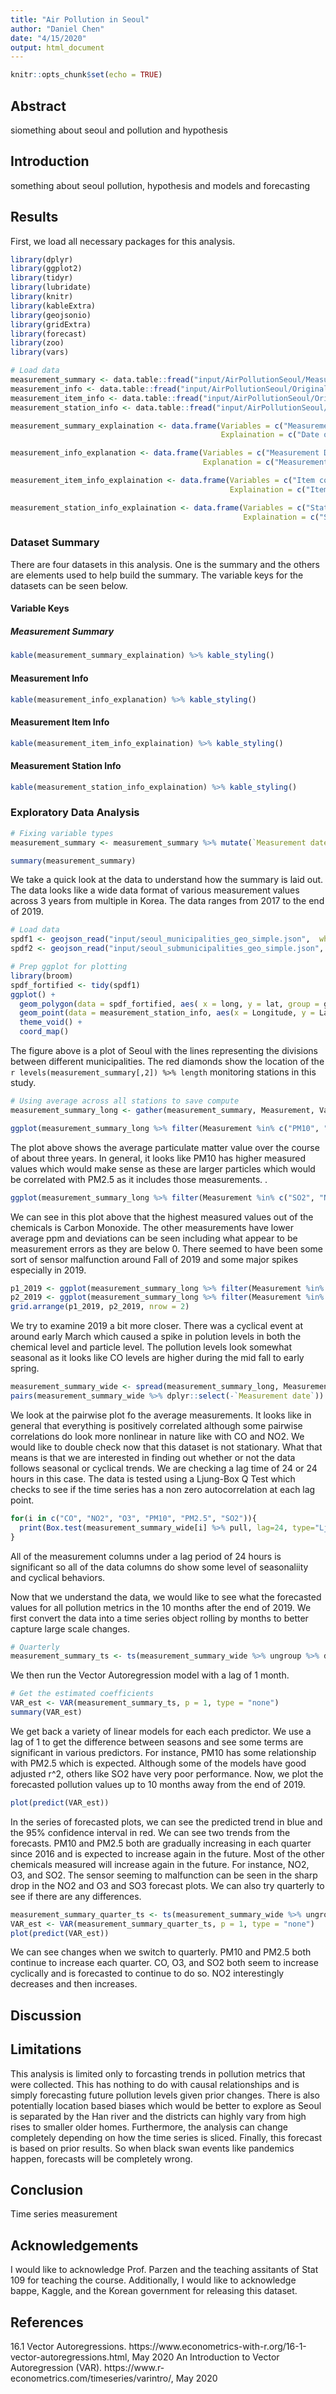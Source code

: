 ```yaml
---
title: "Air Pollution in Seoul"
author: "Daniel Chen"
date: "4/15/2020"
output: html_document
---
```


```r
knitr::opts_chunk$set(echo = TRUE)
```

## Abstract
siomething about seoul and pollution and hypothesis



## Introduction
something about seoul pollution, hypothesis and models and forecasting


## Results

First, we load all necessary packages for this analysis.

```r
library(dplyr)
library(ggplot2)
library(tidyr)
library(lubridate)
library(knitr)
library(kableExtra)
library(geojsonio)
library(gridExtra)
library(forecast)
library(zoo)
library(vars)
```


```r
# Load data
measurement_summary <- data.table::fread("input/AirPollutionSeoul/Measurement_summary.csv")
measurement_info <- data.table::fread("input/AirPollutionSeoul/Original Data/Measurement_info.csv")
measurement_item_info <- data.table::fread("input/AirPollutionSeoul/Original Data/Measurement_item_info.csv")
measurement_station_info <- data.table::fread("input/AirPollutionSeoul/Original Data/Measurement_station_info.csv")
```

```r
measurement_summary_explaination <- data.frame(Variables = c("Measurement Date", "Station code", "Address", "Latitude", "Longitude", "SO2", "NO2", "O3", "CO", "PM10", "PM2.5"), 
                                               Explaination = c("Date of Measurement", "Station code", "Address of monitoring station", "Latitude of station", "Longitude of station", "Average Sulfur Dioxide(ppm)", "Average Nitrogen Dioxide(ppm)", "Average Ozone(ppm)", "Average Carbon Monoxide(ppm)", "Average Particulate Matter 10µg or less (µg/m^3)", "Average Particulate Matter 2.5µg or less(µg/m^3 )"))

measurement_info_explanation <- data.frame(Variables = c("Measurement Date", "Station Code", "Item Code", "Average Value", "Instrument Status"), 
                                           Explanation = c("Measurement Date", "Station Code Primary key", "Item Code Primary Key", "Average value for given item code", "Status of instrument"))

measurement_item_info_explaination <- data.frame(Variables = c("Item code", "Item name", "Unit of measurement", "Good(blue)", "Normal(green)", "Bad(yellow)", "Very bad(Red)"), 
                                                 Explaination = c("Item code primary key", "Measured item name", "Unit of measurement", "Good value", "Normal value", "Bad value", "Very bad value"))

measurement_station_info_explaination <- data.frame(Variables = c("Station code", "Station name(district)", "Address", "Latitude", "Longitude"), 
                                                    Explaination = c("Station code primary key", "District name for station", "Address of station", "Latitude", "Longitude"))
```

### Dataset Summary

There are four datasets in this analysis. One is the summary and the others are elements used to help build the summary. The variable keys for the datasets can be seen below.   

#### Variable Keys
##### Measurement Summary
```r
kable(measurement_summary_explaination) %>% kable_styling()
```

#### Measurement Info
```r
kable(measurement_info_explanation) %>% kable_styling()
```


#### Measurement Item Info
```r
kable(measurement_item_info_explaination) %>% kable_styling()
```

#### Measurement Station Info
```r
kable(measurement_station_info_explaination) %>% kable_styling()
```

### Exploratory Data Analysis

```r
# Fixing variable types
measurement_summary <- measurement_summary %>% mutate(`Measurement date` = as.POSIXct(`Measurement date`, tz = "GMT"), `Station code` = as.factor(`Station code`), Address = as.factor(Address) )
```

```r
summary(measurement_summary)
```

We take a quick look at the data to understand how the summary is laid out. The data looks like a wide data format of various measurement values across 3 years from multiple in Korea. The data ranges from 2017 to the end of 2019.  

```r
# Load data
spdf1 <- geojson_read("input/seoul_municipalities_geo_simple.json",  what = "sp")
spdf2 <- geojson_read("input/seoul_submunicipalities_geo_simple.json",  what = "sp")

# Prep ggplot for plotting
library(broom)
spdf_fortified <- tidy(spdf1)
ggplot() +
  geom_polygon(data = spdf_fortified, aes( x = long, y = lat, group = group), fill="#69b3a2", color="white") +
  geom_point(data = measurement_station_info, aes(x = Longitude, y = Latitude), size = 4, shape = 23, fill = "darkred") +
  theme_void() +
  coord_map()
```

The figure above is a plot of Seoul with the lines representing the divisions between different municipalities. The red diamonds show the location of the `r levels(measurement_summary[,2]) %>% length` monitoring stations in this study. 

```r
# Using average across all stations to save compute
measurement_summary_long <- gather(measurement_summary, Measurement, Value, SO2:PM2.5) %>% group_by(`Measurement date`, Measurement) %>% summarise(Average = mean(Value))
```

```r
ggplot(measurement_summary_long %>% filter(Measurement %in% c("PM10", "PM2.5")), aes(x = `Measurement date`, y = Average, color = Measurement)) + geom_line() + ggtitle("Average Particulate Matter(ug/m^3) Measurements over time") + ylab("Average(ug/m^3)")
```

The plot above shows the average particulate matter value over the course of about three years. In general, it looks like PM10 has higher measured values which would make sense as these are larger particles which would be correlated with PM2.5 as it includes those measurements. .

```r
ggplot(measurement_summary_long %>% filter(Measurement %in% c("SO2", "NO2", "O3", "CO")), aes(x = `Measurement date`, y = Average, color = Measurement)) + geom_line() + ggtitle("Average Chemical Compound(ppm) Measurements over time") + ylab("Average(ppm)")
```

We can see in this plot above that the highest measured values out of the chemicals is Carbon Monoxide. The other measurements have lower average ppm and deviations can be seen including what appear to be measurement errors as they are below 0. There seemed to have been some sort of sensor malfunction around Fall of 2019 and some major spikes especially in 2019. 

```r
p1_2019 <- ggplot(measurement_summary_long %>% filter(Measurement %in% c("SO2", "NO2", "O3", "CO")) %>% filter(`Measurement date` > ymd(20190101)), aes(x = `Measurement date`, y = Average, color = Measurement)) + geom_line() + ggtitle("Average Chemical Compound(ppm) Measurements in 2019") + ylab("Average(ppm)")
p2_2019 <- ggplot(measurement_summary_long %>% filter(Measurement %in% c("PM10", "PM2.5")) %>% filter(`Measurement date` > ymd(20190101)), aes(x = `Measurement date`, y = Average, color = Measurement)) + geom_line() + ggtitle("Average Particulate Matter(ug/m^3) Measurements in 2019") + ylab("Average(ug/m^3)")
grid.arrange(p1_2019, p2_2019, nrow = 2)
```

We try to examine 2019 a bit more closer. There was a cyclical event at around early March which caused a spike in polution levels in both the chemical level and particle level. The pollution levels look somewhat seasonal as it looks like CO levels are higher during the mid fall to early spring. 

```r
measurement_summary_wide <- spread(measurement_summary_long, Measurement, Average)
pairs(measurement_summary_wide %>% dplyr::select(-`Measurement date`))
```

We look at the pairwise plot fo the average measurements. It looks like in general that everything is positively correlated although some pairwise correlations do look more nonlinear in nature like with CO and NO2. We would like to double check now that this dataset is not stationary. What that means is that we are interested in finding out whether or not the data follows seasonal or cyclical trends. We are checking a lag time of 24 or 24 hours in this case. The data is tested using a Ljung-Box Q Test which checks to see if the time series has a non zero autocorrelation at each lag point.  

```r
for(i in c("CO", "NO2", "O3", "PM10", "PM2.5", "SO2")){
  print(Box.test(measurement_summary_wide[i] %>% pull, lag=24, type="Ljung-Box"))
}
```

All of the measurement columns under a lag period of 24 hours is significant so all of the data columns do show some level of seasonaliity and cyclical behaviors. 

Now that we understand the data, we would like to see what the forecasted values for all pollution metrics in the 10 months after the end of 2019. We first convert the data into a time series object rolling by months to better capture large scale changes.   

```r
# Quarterly
measurement_summary_ts <- ts(measurement_summary_wide %>% ungroup %>% dplyr::select(-`Measurement date`), start = c(2017, 1, 1), end = c(2019, 12, 31), frequency = 12)
```

We then run the Vector Autoregression model with a lag of 1 month.  

```r
# Get the estimated coefficients
VAR_est <- VAR(measurement_summary_ts, p = 1, type = "none")
summary(VAR_est)
```

We get back a variety of linear models for each each predictor. We use a lag of 1 to get the difference between seasons and see some terms are significant in various predictors. For instance, PM10 has some relationship with PM2.5 which is expected. Although some of the models have good adjusted r^2, others like SO2 have very poor performance. Now, we plot the forecasted pollution values up to 10 months away from the end of 2019.  

```r
plot(predict(VAR_est))
```

In the series of forecasted plots, we can see the predicted trend in blue and the 95% confidence interval in red. We can see two trends from the forecasts. PM10 and PM2.5 both are gradually increasing in each quarter since 2016 and is expected to increase again in the future. Most of the other chemicals measured will increase again in the future. For instance, NO2, O3, and SO2. The sensor seeming to malfunction can be seen in the sharp drop in the NO2 and O3 and SO3 forecast plots. We can also try quarterly to see if there are any differences.  

```r
measurement_summary_quarter_ts <- ts(measurement_summary_wide %>% ungroup %>% dplyr::select(-`Measurement date`), start = c(2017, 1, 1), end = c(2019, 12, 31), frequency = 4)
VAR_est <- VAR(measurement_summary_quarter_ts, p = 1, type = "none")
plot(predict(VAR_est))
```

We can see changes when we switch to quarterly. PM10 and PM2.5 both continue to increase each quarter. CO, O3, and SO2 both seem to increase cyclically and is forecasted to continue to do so. NO2 interestingly decreases and then increases. 

## Discussion



## Limitations

This analysis is limited only to forcasting trends in pollution metrics that were collected. This has nothing to do with causal relationships and is simply forecasting future pollution levels given prior changes. There is also potentially location based biases which would be better to explore as Seoul is separated by the Han river and the districts can highly vary from high rises to smaller older homes. Furthermore, the analysis can change completely depending on how the time series is sliced. Finally, this forecast is based on prior results. So when black swan events like pandemics happen, forecasts will be completely wrong. 


## Conclusion

Time series measurement 



## Acknowledgements
I would like to acknowledge Prof. Parzen and the teaching assitants of Stat 109 for teaching the course. Additionally, I would like to acknowledge bappe, Kaggle, and the Korean government for releasing this dataset.


## References
16.1 Vector Autoregressions. https://www.econometrics-with-r.org/16-1-vector-autoregressions.html, May 2020
An Introduction to Vector Autoregression (VAR). https://www.r-econometrics.com/timeseries/varintro/, May 2020